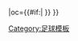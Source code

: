 {{fb team 
|t= 高市台電
|tan= 台電足球隊
|tc= TWN
|abb={{#if:{{{abb|}}}|台電}} 
|oc={{#if:{{{oc|}}}|{{{oc}}} }}
}}
<!--
--><noinclude>[[Category:足球模板]]</noinclude>